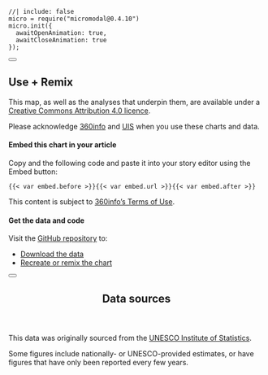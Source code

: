 <!-- initialise miromodal.js -->

```ojs
//| include: false
micro = require("micromodal@0.4.10")
micro.init({
  awaitOpenAnimation: true,
  awaitCloseAnimation: true
});
```

::::::: {#modal-useremix .modal .micromodal-slide aria-hidden="true"}
:::::: {.modal__overlay tabindex="-1" data-micromodal-close="true"}
::::: {.modal__container role="dialog" aria-modal="true" aria-labelledby="modal-useremix-title"}

<button class="modal__close" aria-label="Close modal" data-micromodal-close></button>

:::: {#modal-useremix-content}
## Use + Remix

This map, as well as the analyses that underpin them, are available under a [Creative Commons Attribution 4.0 licence](https://creativecommons.org/licenses/by/4.0).

Please acknowledge [360info](https://360info.org) and [UIS](http://data.uis.unesco.org) when you use these charts and data.

#### Embed this chart in your article

Copy and the following code and paste it into your story editor using the <i class="bi bi-code-square"></i> Embed button:

::: {.embedcode}
```
{{< var embed.before >}}{{< var embed.url >}}{{< var embed.after >}}
```
:::

This content is subject to [360info's Terms of Use](https://newshub.360info.org/page/terms).

#### Get the data and code

Visit the [GitHub repository](https://github.com/360-info/report-global-education/tree/main/data) to:

* [Download the data](https://github.com/360-info/report-global-education/tree/main/data)
* [Recreate or remix the chart](https://github.com/360-info/report-global-education)
::::

:::::
::::::
:::::::

::::::: {#modal-about .modal .micromodal-slide aria-hidden="true"}
:::::: {.modal__overlay tabindex="-1" data-micromodal-close="true"}
::::: {.modal__container role="dialog" aria-modal="true" aria-labelledby="modal-about-title"}

<button class="modal__close" aria-label="Close modal" data-micromodal-close></button>

<header>
## Data sources {#modal-about-title}
</header>

:::: {#modal-about-content}
This data was originally sourced from the [UNESCO Institute of Statistics](http://data.uis.unesco.org).

Some figures include nationally- or UNESCO-provided estimates, or have figures that have only been reported every few years.
::::

:::::
::::::
:::::::
